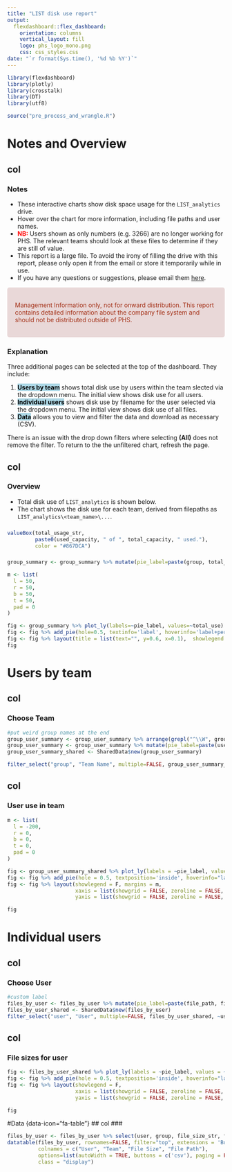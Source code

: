 ```yaml
---
title: "LIST disk use report"
output: 
  flexdashboard::flex_dashboard:
    orientation: columns
    vertical_layout: fill
    logo: phs_logo_mono.png
    css: css_styles.css
date: "`r format(Sys.time(), '%d %b %Y')`"
---
```


```r
library(flexdashboard)
library(plotly)
library(crosstalk)
library(DT)
library(utf8)

source("pre_process_and_wrangle.R")

```
# Notes and Overview {data-icon="fa-info-circle"}

## col {data-width=400}


### Notes {data-height=200}

* These interactive charts show disk space usage for the ``LIST_analytics`` drive.
* Hover over the chart for more information, including file paths and user names.
* <span style="color: red;">**NB:**</span> Users shown as only numbers (e.g. 3266) are no longer working for PHS. The relevant teams should look at these files to determine if they are still of value.
* This report is a large file. To avoid the irony of filling the drive with this report, please only open it from the email or store it temporarily while in use.
* If you have any questions or suggestions, please email them [here](mailto:sean.obrien@phs.scot).

<style>
div.phsblu50 { background-color:#E9D8D8; border-radius: 5px; padding: 18px; color: #A32E14}
</style>
<div class = "phsblu50">
Management Information only, not for onward distribution.
This report contains detailed information about the company file system and should not be distributed outside of PHS.
</div>



### Explanation {data-height=200}

Three additional pages can be selected at the top of the dashboard. They include: 

  1. <mark style="background-color: lightblue">**Users by team**</mark> shows total disk use by users within the team slected via the dropdown menu. The initial view shows disk use for all users.
  2. <mark style="background-color: lightblue">**Individual users**</mark> shows disk use by filename for the user selected via the dropdown menu. The initial view shows disk use of all files.
  3. <mark style="background-color: lightblue">**Data**</mark> allows you to view and filter the data and download as necessary (CSV). 
  
There is an issue with the drop down filters where selecting **(All)** does not remove the filter. To return to the the unfiltered chart, refresh the page.

## col

### Overview {data-height=100}

* Total disk use of ``LIST_analytics`` is shown below.
* The chart shows the disk use for each team, derived from filepaths as ``LIST_analytics\<team_name>\...``.


### 
```r
valueBox(total_usage_str,
         paste0(used_capacity, " of ", total_capacity, " used."),
         color = "#867DCA")
```


###

```r
group_summary <- group_summary %>% mutate(pie_label=paste(group, total_use_str, sep = "\n"))

m <- list(
  l = 50,
  r = 50,
  b = 50,
  t = 50,
  pad = 0
)

fig <- group_summary %>% plot_ly(labels=~pie_label, values=~total_use)
fig <- fig %>% add_pie(hole=0.5, textinfo='label', hoverinfo='label+percent', textposition='inside')
fig <- fig %>% layout(title = list(text="", y=0.6, x=0.1),  showlegend = F, margin = m)
fig
```

# Users by team {data-icon="fa-chart-pie"}

## col {data-width=200}

### Choose Team
```r
#put weird group names at the end
group_user_summary <- group_user_summary %>% arrange(grepl("^\\W", group), group)
group_user_summary <- group_user_summary %>% mutate(pie_label=paste(user, total_use_str, sep = "\n"))
group_user_summary_shared <- SharedData$new(group_user_summary)

filter_select("group", "Team Name", multiple=FALSE, group_user_summary_shared, ~group)
```

## col {data-width=800}

### User use in team
```r
m <- list(
  l = -200,
  r = 0,
  b = 0,
  t = 0,
  pad = 0
)

fig <- group_user_summary_shared %>% plot_ly(labels = ~pie_label, values = ~total_use)
fig <- fig %>% add_pie(hole = 0.5, textposition='inside', hoverinfo="label")
fig <- fig %>% layout(showlegend = F, margins = m,
                      xaxis = list(showgrid = FALSE, zeroline = FALSE, showticklabels = FALSE),
                      yaxis = list(showgrid = FALSE, zeroline = FALSE, showticklabels = FALSE))

fig
```

# Individual users {data-icon="fa-chart-pie"}

## col {data-width=200}

### Choose User
```r
#custom label
files_by_user <- files_by_user %>% mutate(pie_label=paste(file_path, file_size_str, sep = "\n"))
files_by_user_shared <- SharedData$new(files_by_user)
filter_select("user", "User", multiple=FALSE, files_by_user_shared, ~user)
```

## col {data-width=800}

### File sizes for user
```r
fig <- files_by_user_shared %>% plot_ly(labels = ~pie_label, values = ~file_size)
fig <- fig %>% add_pie(hole = 0.5, textposition='inside', hoverinfo="label")
fig <- fig %>% layout(showlegend = F,
                      xaxis = list(showgrid = FALSE, zeroline = FALSE, showticklabels = FALSE),
                      yaxis = list(showgrid = FALSE, zeroline = FALSE, showticklabels = FALSE))

fig
```

#Data {data-icon="fa-table"}
## col
###
```r
files_by_user <- files_by_user %>% select(user, group, file_size_str, file_path)
datatable(files_by_user, rownames=FALSE, filter="top", extensions = 'Buttons',
          colnames = c("User", "Team", "File Size", "File Path"),
          options=list(autoWidth = TRUE, buttons = c('csv'), paging = FALSE, dom = 'Bfrtip'),
          class = "display")

```

